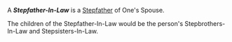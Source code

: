 A '''''Stepfather-In-Law''''' is a [[Stepfather]] of One's Spouse.

The children of the Stepfather-In-Law would be the person's Stepbrothers-In-Law and Stepsisters-In-Law.